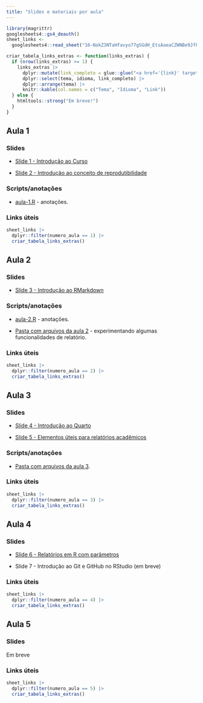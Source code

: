 ```yaml
---
title: "Slides e materiais por aula"
---
```


```r
library(magrittr)
googlesheets4::gs4_deauth()
sheet_links <-
  googlesheets4::read_sheet("16-NokZ3NTaHfavyo77gSGdH_EtsAaeaCZWNBe9JfPMA", sheet = "links-extras")

criar_tabela_links_extras <- function(links_extras) {
  if (nrow(links_extras) >= 1) {
    links_extras |>
      dplyr::mutate(link_completo = glue::glue("<a href='{link}' target='_blank'>{nome_link}</a>")) |>
      dplyr::select(tema, idioma, link_completo) |>
      dplyr::arrange(tema) |> 
      knitr::kable(col.names = c("Tema", "Idioma", "Link"))
  } else {
    htmltools::strong("Em breve!")
  }
}
```

## Aula 1

### Slides

-   [Slide 1 - Introdução ao Curso](https://beatrizmilz.github.io/2023-curso-de-verao-ime-usp-relatorios/slides/01-intro-curso.html)

-   [Slide 2 - Introdução ao conceito de reprodutibilidade](https://beatrizmilz.github.io/2023-curso-de-verao-ime-usp-relatorios/slides/02-reprodutibilidade.html)

### Scripts/anotações

-   [aula-1.R](https://github.com/beatrizmilz/2023-curso-de-verao-ime-usp-relatorios/blob/main/pratica/aula-1.R) - anotações.

### Links úteis

```r
sheet_links |>
  dplyr::filter(numero_aula == 1) |>
  criar_tabela_links_extras()
```

## Aula 2

### Slides

-   [Slide 3 - Introdução ao RMarkdown](https://beatrizmilz.github.io/2023-curso-de-verao-ime-usp-relatorios/slides/03-intro-rmarkdown.html)

### Scripts/anotações

-   [aula-2.R](https://github.com/beatrizmilz/2023-curso-de-verao-ime-usp-relatorios/blob/main/pratica/aula-2.R) - anotações.

-   [Pasta com arquivos da aula 2](https://github.com/beatrizmilz/2023-curso-de-verao-ime-usp-relatorios/blob/main/pratica/aula-2/) - experimentando algumas funcionalidades de relatório.

### Links úteis

```r
sheet_links |>
  dplyr::filter(numero_aula == 2) |>
  criar_tabela_links_extras()
```

## Aula 3

### Slides

-   [Slide 4 - Introdução ao Quarto](https://beatrizmilz.github.io/2023-curso-de-verao-ime-usp-relatorios/slides/04-intro-quarto.html)

-   [Slide 5 - Elementos úteis para relatórios acadêmicos](https://beatrizmilz.github.io/2023-curso-de-verao-ime-usp-relatorios/slides/05-elementos-acad.html)

### Scripts/anotações

-   [Pasta com arquivos da aula 3](https://github.com/beatrizmilz/2023-curso-de-verao-ime-usp-relatorios/blob/main/pratica/aula-3/).

### Links úteis

```r
sheet_links |>
  dplyr::filter(numero_aula == 3) |>
  criar_tabela_links_extras()
```

## Aula 4

### Slides

-   [Slide 6 - Relatórios em R com parâmetros](https://beatrizmilz.github.io/2023-curso-de-verao-ime-usp-relatorios/slides/06-parametros.html)

-   Slide 7 - Introdução ao Git e GitHub no RStudio (em breve)

### Links úteis

```r
sheet_links |>
  dplyr::filter(numero_aula == 4) |>
  criar_tabela_links_extras()
```

## Aula 5

### Slides

Em breve

### Links úteis

```r
sheet_links |>
  dplyr::filter(numero_aula == 5) |>
  criar_tabela_links_extras()
```
